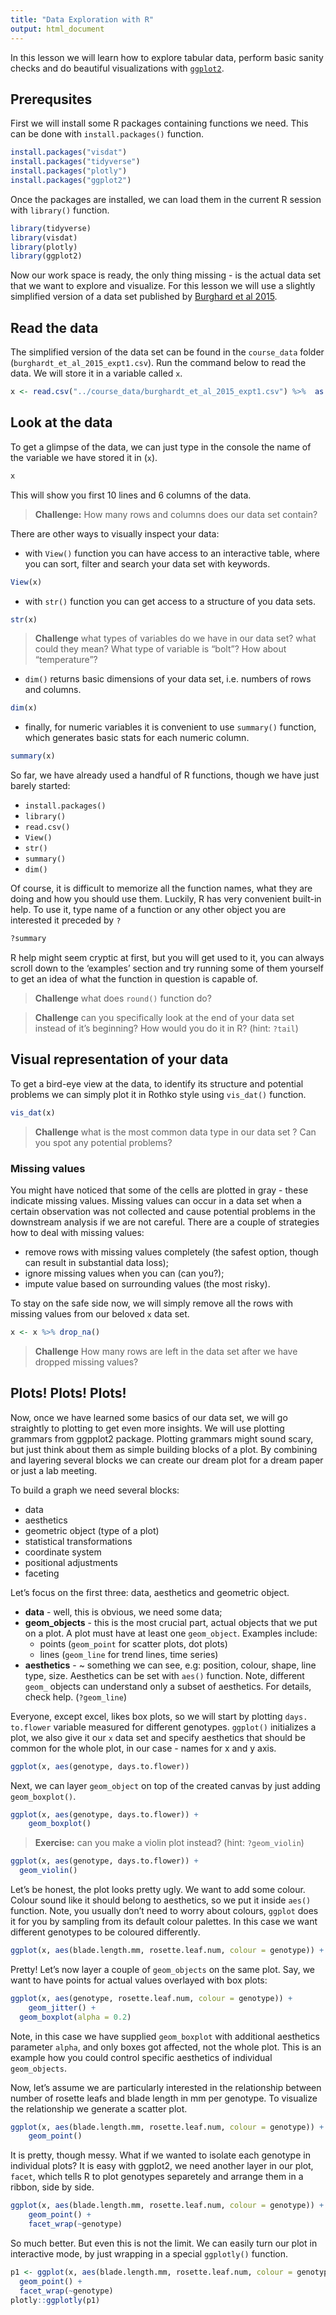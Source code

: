 ```yaml
---
title: "Data Exploration with R"
output: html_document
---
```

In this lesson we will learn how to explore tabular data, perform basic sanity checks and do beautiful visualizations with [``ggplot2``](http://ggplot2.org/).

## Prerequsites 

First we will install some R packages containing functions we need. This can be done with ``install.packages()`` function.

```r
install.packages("visdat")
install.packages("tidyverse")
install.packages("plotly")
install.packages("ggplot2")
```
Once the packages are installed, we can load them in the current R session with ``library()`` function. 

```r
library(tidyverse)
library(visdat)
library(plotly)
library(ggplot2)
```

Now our work space is ready, the only thing missing - is the actual data set that we want to explore and visualize. For this lesson we will use a slightly simplified version of a data set published by [Burghard et al 2015](http://datadryad.org/resource/doi:10.5061/dryad.65d76). 

## Read the data

The simplified version of the data set can be found in the ``course_data`` folder (`burghardt_et_al_2015_expt1.csv`). Run the command below to read the data. We will store it in a variable called ``x``. 

```r
x <- read.csv("../course_data/burghardt_et_al_2015_expt1.csv") %>%  as.tibble()
```

## Look at the data

To get a glimpse of the data, we can just type in the console the name of the variable we have stored it in (`x`).

```r
x
```
This will show you first 10 lines and 6 columns of the data. 

\newline 

> **Challenge:** How many rows and columns does our data set contain?

There are other ways to visually inspect your data:

- with ``View()`` function you can have access to an interactive table, where you can sort, filter and search your data set with keywords.

```r
View(x)
```
- with ``str()`` function you can get access to a structure of you data sets.

```r
str(x)
```
> **Challenge** what types of variables do we have in our data set? what could they mean?  What type of variable is "bolt"? How about "temperature"?

- ``dim()`` returns basic dimensions of your data set, i.e. numbers of rows and columns.
```r
dim(x)
```

- finally, for numeric variables it is convenient to use ``summary()`` function, which generates basic stats for each numeric column.

```r
summary(x)
```

So far, we have already used a handful of R functions, though we have just barely started:

- ``install.packages()``
- ``library()``
- ``read.csv()``
- ``View()``
- ``str()``
- ``summary()``
- ``dim()``

Of course, it is difficult to memorize all the function names, what they are doing and how you should use them. Luckily, R has very convenient built-in help. To use it, type name of a function or any other object you are interested it preceded by `?`

```r
?summary
```

R help might seem cryptic at first, but you will get used to it, you can always scroll down to the 'examples' section and try running some of them yourself to get an idea of what the function in question is capable of.

> **Challenge** what does ``round()`` function do? 

> **Challenge** can you specifically look at the end of your data set instead of it's beginning? How would you do it in R? (hint: ``?tail``)

## Visual representation of your data

To get a bird-eye view at the data, to identify its structure and potential problems we can simply plot it in Rothko style using ``vis_dat()`` function.

```r
vis_dat(x)
```

> **Challenge** what is the most common data type in our data set ? Can you spot any potential problems?

### Missing values

You might have noticed that some of the cells are plotted in gray - these indicate missing values. Missing values can occur in a data set when a certain observation was not collected and cause potential problems in the downstream analysis if we are not careful. There are a couple of strategies how to deal with missing values:

- remove rows with missing values completely (the safest option, though can result in substantial data loss);
- ignore missing values when you can (can you?);
- impute value based on surrounding values (the most risky).

To stay on the safe side now, we will simply remove all the rows with missing values from our beloved `x` data set.

```r
x <- x %>% drop_na()
```

> **Challenge** How many rows are left in the data set after we have dropped missing values? 


## Plots! Plots! Plots!

Now, once we have learned some basics of our data set, we will go straightly to plotting to get even more insights. We will use plotting 
grammars from ggpplot2 package. Plotting grammars might sound scary, but just think about them as simple building blocks of a plot. By combining and layering several blocks we can create our dream plot for a dream paper or just a lab meeting.

To build a graph we need several blocks:

- data
- aesthetics
- geometric object (type of a plot)
- statistical transformations
- coordinate system
- positional adjustments
- faceting

Let's focus on the first three: data, aesthetics and geometric object. 

- **data** - well, this is obvious, we need some data;
- **geom_objects** - this is the most crucial part, actual objects that we put on a plot. A plot must have at least one `geom_object`. Examples include:
    - points (`geom_point` for scatter plots, dot plots)
    - lines (`geom_line` for trend lines, time series)
- **aesthetics** - ~ something we can see, e.g: position, colour, shape, line type, size. Aesthetics can be set with `aes()` function. Note, different ``geom_`` objects can understand only a subset of aesthetics. For details, check help. (``?geom_line``)    

Everyone, except excel, likes box plots, so we will start by plotting `days. to.flower` variable measured for different genotypes. ``ggplot()`` initializes a plot, we also give it our `x` data set and specify aesthetics that should be common for the whole plot, in our case - names for x and y axis.

```r
ggplot(x, aes(genotype, days.to.flower))

```
 
Next, we can layer ``geom_object`` on top of the created canvas by just adding ``geom_boxplot()``. 

```r
ggplot(x, aes(genotype, days.to.flower)) +
    geom_boxplot()
```

> **Exercise:** can you make a violin plot instead? (hint: ``?geom_violin``)

```r
ggplot(x, aes(genotype, days.to.flower)) +
  geom_violin()
```

Let's be honest, the plot looks pretty ugly. We want to add some colour. Colour sound like it should belong to aesthetics, so we put it inside ``aes()`` function. Note, you usually don't need to worry about colours, ``ggplot`` does it for you by sampling from its default colour palettes.
In this case we want different genotypes to be coloured differently.


```r
ggplot(x, aes(blade.length.mm, rosette.leaf.num, colour = genotype)) + geom_point()
```

Pretty! Let's now layer a couple of ``geom_objects`` on the same plot. Say, we want to have points for actual values overlayed with box plots:

```r
ggplot(x, aes(genotype, rosette.leaf.num, colour = genotype)) +
    geom_jitter() +
  geom_boxplot(alpha = 0.2)
```

Note, in this case we have supplied ``geom_boxplot`` with additional aesthetics parameter `alpha`, and only boxes got affected, not the whole plot. This is an example how you could control specific aesthetics of individual `geom_objects`.

Now, let's assume we are particularly interested in the relationship between number of rosette leafs and blade length in mm per genotype. To visualize the relationship we generate a scatter plot.

```r
ggplot(x, aes(blade.length.mm, rosette.leaf.num, colour = genotype)) +
    geom_point()
```

It is pretty, though messy. What if we wanted to isolate each genotype in individual plots? It is easy with ggplot2, we need another layer in our plot, `facet`, which tells R to plot genotypes separetely and arrange them in a ribbon, side by side.

```r
ggplot(x, aes(blade.length.mm, rosette.leaf.num, colour = genotype)) +
    geom_point() +
    facet_wrap(~genotype)
```

So much better. But even this is not the limit. We can easily turn our plot in interactive mode, by just wrapping in a special  ``ggplotly()`` function.

```r
p1 <- ggplot(x, aes(blade.length.mm, rosette.leaf.num, colour = genotype)) + 
  geom_point() +
  facet_wrap(~genotype)
plotly::ggplotly(p1)
```
